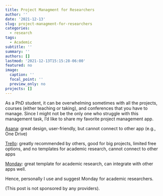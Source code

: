 ```yaml
---
title: Project Managment for Researchers
author: ''
date: '2021-12-13'
slug: project-managment-for-researchers
categories:
  - research
tags:
  - Academic
subtitle: ''
summary: ''
authors: []
lastmod: '2021-12-13T15:15:28-06:00'
featured: no
image:
  caption: ''
  focal_point: ''
  preview_only: no
projects: []
---
```


As a PhD student, it can be overwhelming sometimes with all the projects, courses (either teaching or taking), and conferences that you have to manage. Since I might not be the only one who struggle with this management task, I'd like to share my favorite project management app.

[Asana](https://asana.com/): great design, user-friendly, but cannot connect to other app (e.g., One Drive)

[Trello](https://trello.com/): greatly recommended by others, good for big projects, limited free options, and no templates for academic research, cannot connect to other apps

[Monday](monday.com): great template for academic research, can integrate with other apps well.

Hence, personally I use and suggest Monday for academic researchers.

(This post is not sponsored by any providers).
